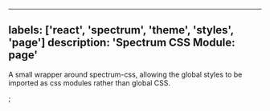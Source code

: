 

---
labels: ['react', 'spectrum', 'theme', 'styles', 'page']
description: 'Spectrum CSS Module: page'
---


A small wrapper around spectrum-css, allowing the global
styles to be imported as css modules rather than global CSS.

<CSSModulePreview styles={styles} />;
